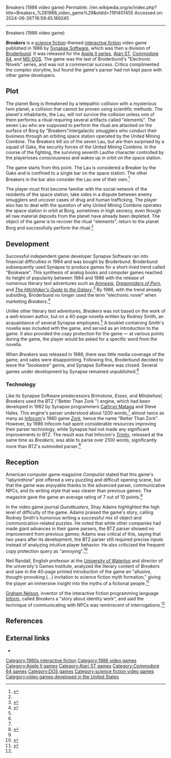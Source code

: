 Breakers (1986 video game)
Permalink: //en.wikipedia.org/w/index.php?title=Breakers_%281986_video_game%29&oldid=1191401455
Accessed on: 2024-06-26T16:59:45.189245



------
Breakers (1986 video game)
{{Infobox video game
| image = File:Breakers-dos-front-cover.jpg
| title = Breakers
| developer  = [[Synapse Software]]
| publisher  = [[Broderbund]]
| writer     = Rodney Smith
| programmer = {{unbulleted list|Joe Vierra|[[Cathryn Mataga]]}}
| release    = 1986
| platforms  = {{unbulleted list|[[Apple II series|Apple II]]|[[Atari ST]]|[[Commodore 64]]|[[MS-DOS]]}}
| engine     = BTZ
| genre      = [[Interactive fiction]]
}}

'''''Breakers''''' is a [[science fiction]]-themed [[interactive fiction]] video game published in 1986 by [[Synapse Software]], which was then a division of [[Broderbund]]. It was released for the [[Apple II series]], [[Atari ST]], [[Commodore 64]], and [[MS-DOS]]. The game was the last of Broderbund's "Electronic Novels" series, and was not a commercial success. Critics complimented the complex storyline,  but found the game's parser had not kept pace with other game developers.

==Plot==
The planet Borg is threatened by a telepathic collision with a mysterious twin planet, a collision that cannot be proven using scientific methods. The planet's inhabitants, the Lau, will not survive the collision unless one of them performs a ritual requiring several artifacts called "elements". The seven Lau who are supposed to perform the ritual are attacked on the surface of Borg by "Breakers"{{snd}}intergalactic smugglers who conduct their business through an orbiting space station operated by the United Mining Combine. The Breakers kill six of the seven Lau, but are then surprised by a squad of Gaks, the security forces of the United Mining Combine. In the course of the fighting, the surviving seventh Lau{{snd}}the character controlled by the player{{snd}}loses consciousness and wakes up in orbit on the space station.

The game starts from this point. The Lau is considered a Breaker by the Gaks and is confined to a single bar on the space station. The other Breakers in the bar also consider the Lau one of their own.<ref name="computist">{{cite journal | journal=Computist | title=Breakers | date=March 1987 | issue=41 | pages=24 | url=https://archive.org/stream/computist-scan-41/issue41#page/n25/mode/2up|access-date=2020-01-23}}</ref>

The player must first become familiar with the social network of the residents of the space station, take sides in a dispute between enemy smugglers and uncover cases of drug and human trafficking. The player also has to deal with the question of why United Mining Combine operates the space station in orbit at Borg, sometimes in high secrecy, even though all raw material deposits from the planet have already been depleted. The object of the game is to recover the ritual "elements", return to the planet Borg and successfully perform the ritual.<ref name=maher1 />

==Development==
Successful independent game developer Synapse Software ran into financial difficulties in 1984 and was bought by Broderbund. Broderbund subsequently used Synapse to produce games for a short-lived trend called "Bookware". This synthesis of analog books and computer games reached its height of popularity between 1984 and 1986 with the release of numerous literary text adventures such as ''[[Amnesia (1986 video game)|Amnesia]]'', ''[[Dragonriders of Pern (video game)|Dragonriders of Pern]]'', and ''[[The Hitchhiker's Guide to the Galaxy (video game)|The Hitchhiker's Guide to the Galaxy]]''.<ref name="maher1">{{cite web | url =https://www.filfre.net/2013/09/bookware/ | title =Bookware  | last =Maher | first =Jimmy | date =2013-09-10| website =The Digital Antiquarian | access-date =2020-01-23}}</ref> By 1986, with the trend already subsiding, Broderbund no longer used the term "electronic novel" when marketing ''Breakers''.<ref name="maher2">{{cite web | url =https://www.filfre.net/2014/12/bookwares-sunset-2/ | title =Bookware's Sunset| last =Maher | first =Jimmy | date =2014-12-04| website =The Digital Antiquarian | access-date =2020-01-23}}</ref>

Unlike other literary text adventures, ''Breakers'' was not based on the work of a well-known author, but on a 40-page novella written by Rodney Smith, an acquaintance of several Synapse employees.<ref name=maher2 /> A booklet containing Smith's novella was included with the game, and served as an introduction to the game. It also provided the copy protection for the game — at various points during the game, the player would be asked for a specific word from the novella.

When ''Breakers'' was released in 1986, there was little media coverage of the game, and sales were disappointing. Following this, Broderbund decided to leave the "bookware" genre, and Synapse Software was closed. Several games under development by Synapse remained unpublished.<ref name=maher2 />

===Technology===
Like its Synapse Software predecessors ''Brimstone'', ''Essex'', and ''Mindwheel'', ''Breakers'' used the BTZ ("Better Than Zork ") engine, which had been developed in 1982 by Synapse programmers [[Cathryn Mataga]] and Steve Hales. This engine's parser understood about 1200 words,<ref name=maher2 /> almost twice as many as [[Infocom]]'s 1980 game ''[[Zork]]'', hence the name "Better Than Zork". However, by 1986 Infocom had spent considerable resources improving their parser technology, while Synapse had not made any significant improvements to BTZ. The result was that Infocom's ''[[Trinity (video game)|Trinity]]'', released at the same time as ''Breakers'', was able to parse over 2100 words, significantly more than BTZ's outmoded parser.<ref name="nelson">{{cite book | last=Nelson |first=Graham  | author-link=Graham Nelson| title=The Inform Designer's Manual | publisher=Placet Solutions | date=2001 | isbn=978-0971311909|edition=4th }}</ref>

==Reception==
American computer game magazine ''Computist'' stated that this game's "labyrinthine" plot offered a very puzzling and difficult opening scene, but that the game was enjoyable thanks to the advanced parser, communicative NPCs, and its writing style that was clearer than previous games. The magazine gave the game an average rating of 7 out of 10 points.<ref name="computist" />

In the video game journal ''Questbusters'', Shay Adams highlighted the high level of difficulty of the game. Adams praised the game's story, calling Rodney Smith's humorous writing a successful mix of object and communication-related puzzles. He noted that while other companies had made giant advances in their game parsers, the BTZ parser showed no improvement from previous games; Adams was critical of this, saying that two years after its development, the BTZ parser still required precise inputs instead of analyzing intuitive player behavior. He also criticized the frequent copy protection query as "annoying".<ref name="QB">{{cite journal | journal=Questbusters | title=Breakers: Borg under a Bad Sign | last=Addams | first=Shay | date=September 1986 | volume=3 | issue=9 | pages=1 | url=http://mocagh.org/questbusters/qbustersIII9.pdf}}</ref>

Neil Randall, English professor at the [[University of Waterloo]] and director of the university's Games Institute, analyzed the literary content of ''Breakers'' and saw in the 40-page printed introduction of the game an "allusive, thought-provoking (...) invitation to science fiction myth formation," giving the player an immersive insight into the myths of a fictional people.<ref name="randall">{{cite journal | journal=Computers and the Humanities | title=Determining Literariness in Interactive Fiction | last=Randall | first=Neil  | year=1988 | issue=22 | pages=186 | url=https://slideheaven.com/determining-literariness-in-interactive-fiction.html}}</ref>

[[Graham Nelson]], inventor of the interactive fiction programming language [[Inform]], called ''Breakers'' a "story about identity work", and said the technique of communicating with NPCs was reminiscent of interrogations.<ref name="nelson" />

==References==
{{reflist}}

==External links==
* {{IFDB|id=gq5nw1khbrjo3vu}}

[[Category:1980s interactive fiction]]
[[Category:1986 video games]]
[[Category:Apple II games]]
[[Category:Atari ST games]]
[[Category:Commodore 64 games]]
[[Category:DOS games]]
[[Category:science fiction video games]]
[[Category:video games developed in the United States]]